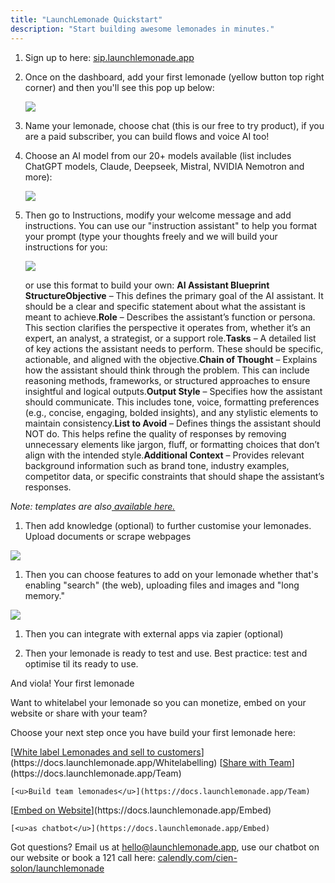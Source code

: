 ```yaml
---
title: "LaunchLemonade Quickstart"
description: "Start building awesome lemonades in minutes."
---
```


1. Sign up to here: [sip.launchlemonade.app](https://sip.launchlemonade.app)

2. Once on the dashboard, add your first lemonade (yellow button top right corner) and then you'll see this pop up below:

   ![](/Screenshot2025-02-23at3.36.40PM.png)

3. Name your lemonade, choose chat (this is our free to try product), if you are a paid subscriber, you can build flows and voice AI too!&#x20;

4. Choose an AI model from our 20+ models available (list includes ChatGPT models, Claude, Deepseek, Mistral, NVIDIA Nemotron and more):

   ![](/Screenshot2025-02-23at3.45.49PM.png)

5. Then go to Instructions, modify your welcome message and add instructions. You can use our "instruction assistant" to help you format your prompt (type your thoughts freely and we will build your instructions for you:

   ![](/Screenshot2025-02-23at3.45.57PM.png)

   or use this format to build your own: **AI Assistant Blueprint StructureObjective** – This defines the primary goal of the AI assistant. It should be a clear and specific statement about what the assistant is meant to achieve.**Role** – Describes the assistant’s function or persona. This section clarifies the perspective it operates from, whether it’s an expert, an analyst, a strategist, or a support role.**Tasks** – A detailed list of key actions the assistant needs to perform. These should be specific, actionable, and aligned with the objective.**Chain of Thought** – Explains how the assistant should think through the problem. This can include reasoning methods, frameworks, or structured approaches to ensure insightful and logical outputs.**Output Style** – Specifies how the assistant should communicate. This includes tone, voice, formatting preferences (e.g., concise, engaging, bolded insights), and any stylistic elements to maintain consistency.**List to Avoid** – Defines things the assistant should NOT do. This helps refine the quality of responses by removing unnecessary elements like jargon, fluff, or formatting choices that don’t align with the intended style.**Additional Context** – Provides relevant background information such as brand tone, industry examples, competitor data, or specific constraints that should shape the assistant’s responses.

*Note: templates are also*[ *available here.*](https://docs.launchlemonade.app/Templates)

1. Then add knowledge (optional) to further customise your lemonades. Upload documents or scrape webpages

![](/Screenshot2025-02-23at3.46.02PM.png)

1. Then you can choose features to add on your lemonade whether that's enabling "search" (the web), uploading files and images and "long memory."

![](/Screenshot2025-02-23at3.46.12PM.png)

1. Then you can integrate with external apps via zapier (optional)

2. Then your lemonade is ready to test and use. Best practice: test and optimise til its ready to use.&#x20;

And viola! Your first lemonade

Want to whitelabel your lemonade so you can monetize, embed on your website or share with your team?&#x20;

Choose your next step once you have build your first lemonade here:&#x20;

<CardGroup cols={3}>
  <Card title="White Labelling" icon="sparkles">
    [<u>White label Lemonades and sell to customers</u>](https://docs.launchlemonade.app/Whitelabelling)
  </Card>

  <Card title="Team" icon="sparkles">
    [<u>Share with Team</u>](https://docs.launchlemonade.app/Team)

    [<u>Build team lemonades</u>](https://docs.launchlemonade.app/Team)
  </Card>

  <Card title="Embed" icon="sparkles">
    [<u>Embed on Website</u>](https://docs.launchlemonade.app/Embed)

    [<u>as chatbot</u>](https://docs.launchlemonade.app/Embed)
  </Card>
</CardGroup>

Got questions? Email us at [hello@launchlemonade.app](mailto:hello@launchlemonade.app), use our chatbot on our website or book a 121 call here: [calendly.com/cien-solon/launchlemonade](https://calendly.com/cien-solon/launchlemoande)
